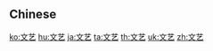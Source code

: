 {{also|文藝}}
==Chinese==
{{zh-see|文藝}}

[[ko:文艺]]
[[hu:文艺]]
[[ja:文艺]]
[[ta:文艺]]
[[th:文艺]]
[[uk:文艺]]
[[zh:文艺]]